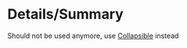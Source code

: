 
# Details/Summary

<Alert>
    Should not be used anymore, use <a href="?path=/docs/components-collapsible--basic">Collapsible</a> instead
</Alert>

<Canvas>
    <Story id="components-details--basic" />
</Canvas>

<Canvas>
    <Story id="components-details--opened" />
</Canvas>

<div class="hidden">
    <Primary />
</div>

<ArgsTable story={PRIMARY_STORY} />
